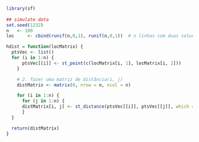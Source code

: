 ```r
library(sf)
 
## simulate data
set.seed(1232)
n 	<- 100
loc 	<- cbind(runif(n,0,1), runif(n,0,1))  # n linhas com duas colunas lon, lat
```


```r
hdist = function(locMatrix) {
  ptsVec <- list() 
  for (i in 1:n) {
      ptsVec[[i]] <- st_point(c(locMatrix[i, 1], locMatrix[i, 2]))  
    }

    # 2. fazer uma matriz de distância(i, j)
    distMatrix <- matrix(0, nrow = n, ncol = n)

    for (i in 1:n) {
      for (j in 1:n) {
      distMatrix[i, j] <- st_distance(ptsVec[[i]], ptsVec[[j]], which = "Hausdorff")
      }
  }

  return(distMatrix)
}
```


